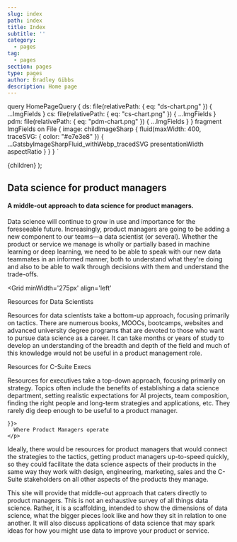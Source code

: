 ```yaml
---
slug: index
path: index
title: Index
subtitle: ''
category: 
  - pages
tag:
  - pages
section: pages
type: pages
author: Bradley Gibbs
description: Home page
---
```


  query HomePageQuery {
    ds: file(relativePath: { eq: "ds-chart.png" }) {
      ...ImgFields
    }
    cs: file(relativePath: { eq: "cs-chart.png" }) {
      ...ImgFields
    }
    pdm: file(relativePath: { eq: "pdm-chart.png" }) {
      ...ImgFields
    }
  }
  fragment ImgFields on File {
    image: childImageSharp {
      fluid(maxWidth: 400, traceSVG: { color: "#e7e3e8" }) {
        ...GatsbyImageSharpFluid_withWebp_tracedSVG
        presentationWidth
        aspectRatio
      }
    }
  }
`

  <HeroWrapper>
    <Hero 
      title="Data ∩ Product"
      subtitle="The intersection of data science and product management."
    />
    <HeroContent id='home-content'>
      <PageBody>
        {children}
      </PageBody>
    </HeroContent>
  </HeroWrapper>
);

<h2 style={{
  textAlign: 'center',
}}>
  Data science for product managers 
</h2>

<h4 style={{
  color: colors.primary,
  textAlign: 'center',
}}>
  A middle-out approach to data science for product managers.
</h4>


Data science will continue to grow in use and importance for the foreseeable future. Increasingly, product managers are going to be adding a new component to our teams—a data scientist (or several). Whether the product or service we manage is wholly or partially based in machine learning or deep learning, we need to be able to speak with our new data teammates in an informed manner, both to understand what they're doing and also to be able to walk through decisions with them and understand the trade-offs.


<Grid
  minWidth='275px'
  align='left'
>
  <div>
    <p style={{
      fontSize: '14px',
      color: colors.primary,
      textAlign: 'center',
      margin: 0
    }}>Resources for Data Scientists</p>
    <GatsbyImage 
      alt="Data Scientists"
      sizes={{...props.data.ds.image.fluid, aspectRatio: props.data.ds.image.fluid.aspectRatio}}
    />
  </div>
  <div>
    Resources for data scientists take a bottom-up approach, focusing primarily on tactics. There are numerous books, MOOCs, bootcamps, websites and advanced university degree programs that are devoted to those who want to pursue data science as a career. It can take months or years of study to develop an understanding of the breadth and depth of the field and much of this knowledge would not be useful in a product management role.
  </div>
  <div>
    <p style={{
      fontSize: '14px',
      color: colors.primary,
      textAlign: 'center',
      margin: 0
    }}>Resources for C-Suite Execs</p>
    <GatsbyImage 
      alt="C-Suite"
      sizes={{...props.data.cs.image.fluid, aspectRatio: props.data.cs.image.fluid.aspectRatio}}
    />
  </div>
  <div>
    Resources for executives take a top-down approach, focusing primarily on strategy. Topics often include the benefits of establishing a data science department, setting realistic expectations for AI projects, team composition, finding the right people and long-term strategies and applications, etc. They rarely dig deep enough to be useful to a product manager.
  </div>
  <div style={{
    position: 'relative'
  }}>
    <GatsbyImage 
      alt="Product Managers"
      sizes={{...props.data.pdm.image.fluid, aspectRatio: props.data.pdm.image.fluid.aspectRatio}}
    />
    <p style={{
      fontSize: '14px',
      color: colors.primary,
      position: 'absolute',
      textAlign: 'center',
      width: '100%',
      lineHeight: '24px',
      top: 'calc(50% - 12px)',
      
    }}>
      Where Product Managers operate
    </p>
  </div>
  <div>
    Ideally, there would be resources for product managers that would connect the strategies to the tactics, getting product managers up-to-speed quickly, so they could facilitate the data science aspects of their products in the same way they work with design, engineering, marketing, sales and the C-Suite stakeholders on all other aspects of the products they manage.
  </div>
</Grid>

<div style={{
  margin: '20px auto',
}}>
  <p>
  This site will provide that middle-out approach that caters directly to product managers. This is not an exhaustive survey of all things data science. Rather, it is a scaffolding, intended to show the dimensions of data science, what the bigger pieces look like and how they sit in relation to one another. It will also discuss applications of data science that may spark ideas for how you might use data to improve your product or service.
  </p>
</div>